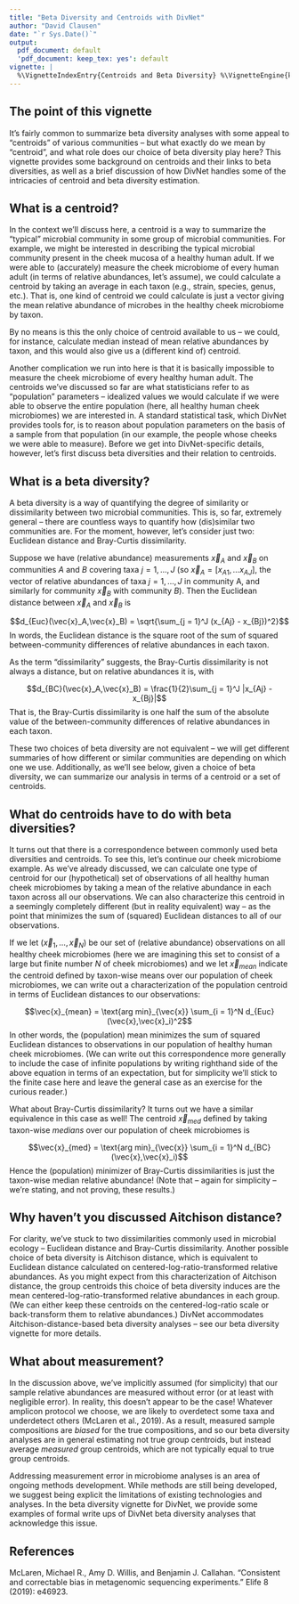 ```yaml
---
title: "Beta Diversity and Centroids with DivNet"
author: "David Clausen"
date: "`r Sys.Date()`"
output:
  pdf_document: default
  'pdf_document: keep_tex: yes': default
vignette: |
  %\VignetteIndexEntry{Centroids and Beta Diversity} %\VignetteEngine{knitr::rmarkdown} %\VignetteEncoding{UTF-8}
---
```


## The point of this vignette

It's fairly common to summarize beta diversity analyses with some appeal to 
"centroids" of various communities -- but what exactly do we mean by "centroid",
and what role does our choice of beta diversity play here? This vignette provides
some background on centroids and their links to beta diversities, as well as a 
brief discussion of how DivNet handles some of the intricacies of centroid and
beta diversity estimation.

## What is a centroid?

In the context we'll discuss here, a centroid is a way to summarize the "typical" 
microbial community in some group of microbial communities. For example,
we might be interested in describing the typical microbial community present in the 
cheek mucosa of a healthy human adult. If we were able to (accurately) measure 
the cheek microbiome of every human adult (in terms of  relative abundances, 
let's assume), we could calculate a centroid
by taking an average in each taxon (e.g., strain, species, genus, etc.). 
That is, one kind of centroid we could calculate is just a vector giving
the mean relative abundance of microbes in the healthy cheek microbiome by taxon.

By no means is this the only choice of centroid available to us -- we could, 
for instance, calculate median instead of mean relative abundances by taxon, and 
this would also give us a (different kind of) centroid.

Another complication we run into here is that it is 
basically impossible to measure the cheek microbiome of every healthy human adult.
The centroids we've discussed so far are what statisticians refer to as 
"population" parameters -- idealized values we would calculate if we were able
to observe the entire population (here, all healthy human cheek microbiomes) we
are interested in. A standard statistical task, which DivNet provides tools for, 
is to reason about population parameters on the basis of a sample from that 
population (in our example, the people whose cheeks we were able to measure).
Before we get into DivNet-specific details, however, let's first discuss 
beta diversities and their relation to centroids.

## What is a beta diversity?

A beta diversity is a way of quantifying the degree of similarity or dissimilarity between two 
microbial communities. This is, so far, extremely general -- there are countless
ways to quantify how (dis)similar two communities are. For the moment, however, 
let's consider just two: Euclidean distance and Bray-Curtis dissimilarity. 

Suppose we have (relative abundance) measurements $\vec{x}_A$ and $\vec{x}_B$ 
on communities $A$ and $B$ covering taxa $j = 1, \dots, J$ (so 
$\vec{x}_A = [x_{A1}, \dots x_{AJ}]$, the vector of relative abundances of
taxa $j = 1, \dots, J$ in community A, and similarly for community $\vec{x}_B$ with
community $B$). Then the Euclidean distance between $\vec{x}_A$ and $\vec{x}_B$
is 

$$d_{Euc}(\vec{x}_A,\vec{x}_B) = \sqrt{\sum_{j = 1}^J (x_{Aj} - x_{Bj})^2}$$
In words, the Euclidean distance is the square root of the sum of squared between-community
differences of relative abundances in each taxon.

As the term "dissimilarity" suggests, the Bray-Curtis dissimilarity is not 
always a distance, but on relative abundances it is, with

$$d_{BC}(\vec{x}_A,\vec{x}_B) = \frac{1}{2}\sum_{j = 1}^J |x_{Aj} - x_{Bj}|$$
That is, the Bray-Curtis dissimilarity is one half the sum of the 
absolute value of the between-community differences of relative abundances in each taxon.

These two choices of beta diversity are not equivalent -- we will get different
summaries of how different or similar communities are depending on which one we
use. Additionally, as we'll see below, given a choice of beta diversity, 
we can summarize our analysis in terms of a centroid or a set of centroids.

## What do centroids have to do with beta diversities?

It turns out that there is a correspondence between commonly used
beta diversities and centroids. To see this, let's continue our cheek microbiome 
example. As we've already discussed, we can calculate one type of centroid for our 
(hypothetical) set of observations of all healthy human cheek microbiomes by 
taking a mean of the relative abundance in each taxon across all our 
observations. We can also characterize this centroid in a seemingly completely
different (but in reality equivalent) way -- as the point that minimizes the sum of 
(squared) Euclidean distances to all of our observations.

If we let $(\vec{x}_1, \dots, \vec{x}_N)$ be our set of (relative abundance) observations on all 
healthy cheek microbiomes (here we are imagining this set to consist of a large 
but finite number $N$ of cheek microbiomes) and we let $\vec{x}_{mean}$ 
indicate the centroid defined by taxon-wise means over
our population of cheek microbiomes, we can write out a characterization
of the population centroid in terms of Euclidean distances to our observations:

$$\vec{x}_{mean} = \text{arg min}_{\vec{x}} \sum_{i = 1}^N d_{Euc}(\vec{x},\vec{x}_i)^2$$
In other words, the (population) mean minimizes the sum of squared Euclidean distances
to observations in our population of healthy human cheek microbiomes. (We can write out
this correspondence more generally to include the case of infinite populations by writing righthand 
side of the above equation in terms of an expectation, but for simplicity we'll stick to the finite case
here and leave the general case as an exercise for the curious reader.)

What about Bray-Curtis dissimilarity? It turns out we have a similar equivalence
in this case as well! The centroid $\vec{x}_{med}$ defined by taking taxon-wise *medians* over
our population of cheek microbiomes is 

$$\vec{x}_{med} = \text{arg min}_{\vec{x}} \sum_{i = 1}^N d_{BC}(\vec{x},\vec{x}_i)$$
Hence the (population) minimizer of Bray-Curtis dissimilarities is just the taxon-wise median
relative abundance! (Note that -- again for simplicity -- we're stating, and not proving, these results.)

## Why haven't you discussed Aitchison distance?

For clarity, we've stuck to two dissimilarities commonly used in microbial ecology -- Euclidean distance and
Bray-Curtis dissimilarity. Another possible choice of beta diversity is Aitchison distance, which is equivalent
to Euclidean distance calculated on centered-log-ratio-transformed relative abundances. As you might expect from
this characterization of Aitchison distance, the group centroids this choice of beta diversity induces are the 
mean centered-log-ratio-transformed relative abundances in each group. (We can either keep these centroids on 
the centered-log-ratio scale or back-transform them to relative abundances.) DivNet accommodates Aitchison-distance-based
beta diversity analyses -- see our beta diversity vignette for more details.


## What about measurement?

In the discussion above, we've implicitly assumed (for simplicity) that our sample relative abundances are 
measured without error (or at least with negligible error). In reality, this doesn't appear
to be the case! Whatever amplicon protocol we choose, we are likely to overdetect some
taxa and underdetect others (McLaren et al., 2019). As a result, measured sample compositions
are *biased* for the true compositions, and so our beta diversity analyses are in general 
estimating not true group centroids, but 
instead average *measured* group centroids, which are not typically equal to true group centroids.


Addressing measurement error in 
microbiome analyses is an area of ongoing methods development. While methods are still being 
developed,
we suggest being explicit the limitations of existing technologies and analyses. In 
the beta diversity vignette for DivNet, we provide some examples of formal write ups of DivNet beta diversity analyses
that acknowledge this issue.

## References

McLaren, Michael R., Amy D. Willis, and Benjamin J. Callahan. "Consistent and correctable bias in metagenomic sequencing experiments." Elife 8 (2019): e46923.
